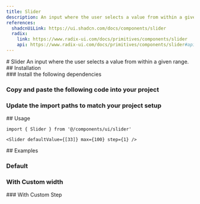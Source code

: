 ```yaml
---
title: Slider
description: An input where the user selects a value from within a given range.
references:
  shadcnUiLink: https://ui.shadcn.com/docs/components/slider
  radix:
    link: https://www.radix-ui.com/docs/primitives/components/slider
    api: https://www.radix-ui.com/docs/primitives/components/slider#api-reference
---
```

<ContentContainer>

<Section>
# Slider
An input where the user selects a value from within a given range.

<ComponentPreview name="slider" withRecipe />
</Section>

<Section>
## Installation

<Steps>
<Section>
### Install the following dependencies

<InstallTabs pkg="@radix-ui/react-slider" />

### Copy and paste the following code into your project

<ComponentSource name="slider" />

### Update the import paths to match your project setup
</Section>
</Steps>
</Section>

<Section>
## Usage

```tsx
import { Slider } from '@/components/ui/slider'
```
```tsx
<Slider defaultValue={[33]} max={100} step={1} />
```
</Section>

<Section>
## Examples

### Default
<ComponentPreview name="slider" />

### With Custom width
<ComponentPreview name="slider" file="custom-width" />
### With Custom Step
<ComponentPreview name="slider" file="custom-step" />

</Section>


</ContentContainer>